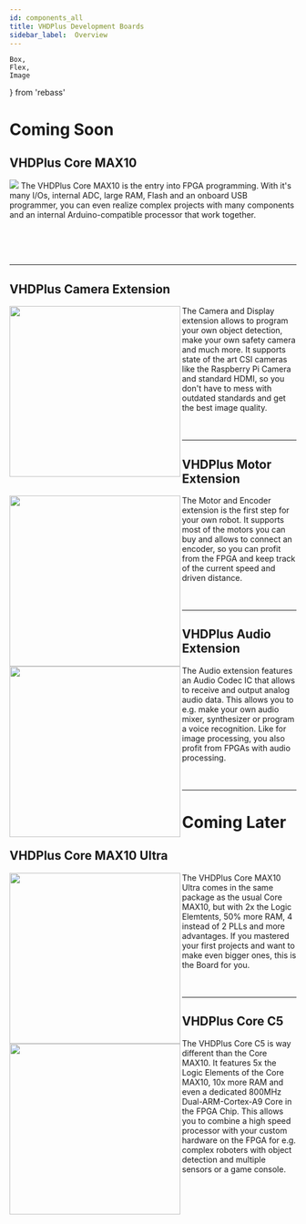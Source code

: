 ```yaml
---
id: components_all
title: VHDPlus Development Boards
sidebar_label:  Overview
---
```


    Box,
    Flex,
    Image
} from 'rebass'

# Coming Soon

## VHDPlus Core MAX10

<Flex flexWrap='wrap' mx={-2}>
  <Box p={2} width={[ 1, 1/3 ]}>
    <Image src='/img/vhdpcore/max10_img.jpg'/>
  </Box>
  <Box p={2} width={[ 1, 2/3 ]}>
    The VHDPlus Core MAX10 is the entry into FPGA programming. With it's many I/Os, internal ADC, large RAM, Flash and an onboard USB programmer, you can even realize complex projects with many components and an internal Arduino-compatible processor that work together.
  </Box>
</Flex>

<br/><br/><br/>
<hr/>

## VHDPlus Camera Extension
<img align="left" margin="50px" width="300" src="/img/extensions/CRUVIHS.webp" />

The Camera and Display extension allows to program your own object detection, make your own safety camera and much more. 
It supports state of the art CSI cameras like the Raspberry Pi Camera and standard HDMI, so you don't have to mess with outdated standards and get the best image quality.
<br/><br/><br/>
<hr/>

## VHDPlus Motor Extension
<img align="left" margin="50px" width="300" src="/img/extensions/CRUVILS.webp" />

The Motor and Encoder extension is the first step for your own robot. It supports most of the motors you can buy and allows to connect an encoder, so you can profit from the FPGA and keep track of the current speed and driven distance.
<br/><br/><br/>
<hr/>

## VHDPlus Audio Extension
<img align="left" margin="50px" width="300" src="/img/extensions/CRUVILS.webp" />

The Audio extension features an Audio Codec IC that allows to receive and output analog audio data. This allows you to e.g. make your own audio mixer, synthesizer or program a voice recognition. Like for image processing, you also profit from FPGAs with audio processing.
<br/><br/><br/>
<hr/>

# Coming Later

## VHDPlus Core MAX10 Ultra
<img align="left" margin="50px" width="300" src="/img/vhdpcore/max10_bw.jpg" />

The VHDPlus Core MAX10 Ultra comes in the same package as the usual Core MAX10, but with 2x the Logic Elemtents, 50% more RAM, 4 instead of 2 PLLs and more advantages. If you mastered your first projects and want to make even bigger ones, this is the Board for you.
<br/><br/><br/>
<hr/>

## VHDPlus Core C5
<img align="left" margin="50px" width="300" src="/img/vhdpcore/max10_bw.jpg" />

The VHDPlus Core C5 is way different than the Core MAX10. It features 5x the Logic Elements of the Core MAX10, 10x more RAM and even a dedicated 800MHz Dual-ARM-Cortex-A9 Core in the FPGA Chip. This allows you to combine a high speed processor with your custom hardware on the FPGA for e.g. complex roboters with object detection and multiple sensors or a game console.


